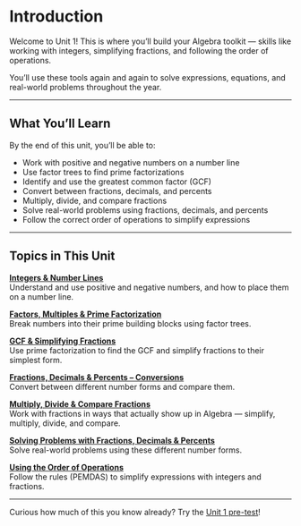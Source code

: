 # Introduction {.unnumbered}

Welcome to Unit 1! This is where you’ll build your Algebra toolkit — skills like working with integers, simplifying fractions, and following the order of operations.

You’ll use these tools again and again to solve expressions, equations, and real-world problems throughout the year.

---

## What You’ll Learn

By the end of this unit, you’ll be able to:

* Work with positive and negative numbers on a number line  
* Use factor trees to find prime factorizations  
* Identify and use the greatest common factor (GCF)  
* Convert between fractions, decimals, and percents  
* Multiply, divide, and compare fractions
* Solve real-world problems using fractions, decimals, and percents
* Follow the correct order of operations to simplify expressions

---

## Topics in This Unit

[**Integers & Number Lines**](1.1_Integers_&_Number_Lines.html)  
Understand and use positive and negative numbers, and how to place them on a number line.

[**Factors, Multiples & Prime Factorization**](1.2_Factors_Multiples_&_Prime_Factorization.html)  
Break numbers into their prime building blocks using factor trees.

[**GCF & Simplifying Fractions**](1.3_GCF_&_Simplifying_Fractions.html)  
Use prime factorization to find the GCF and simplify fractions to their simplest form.

[**Fractions, Decimals & Percents – Conversions**](1.4_Fractions_Decimals_&_Percents.html)  
Convert between different number forms and compare them.

[**Multiply, Divide & Compare Fractions**](1.5_Multiply_Divide_&_Compare_Fractions.html)  
Work with fractions in ways that actually show up in Algebra — simplify, multiply, divide, and compare.

[**Solving Problems with Fractions, Decimals & Percents**](1.6_Solving_Problems_with_Fractions_Decimals_and_Percents.html)  
Solve real-world problems using these different number forms.

[**Using the Order of Operations**](1.7_Order_of_Operations.html)  
Follow the rules (PEMDAS) to simplify expressions with integers and fractions.

---

Curious how much of this you know already? Try the [Unit 1 pre-test](/chapters/Supplemental/worksheets/Unit_1/pretest.pdf)!